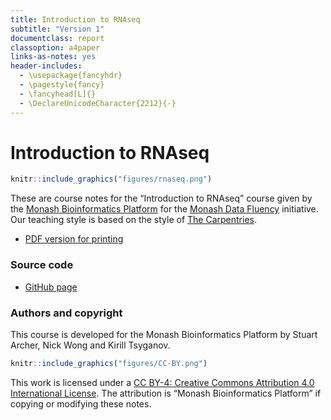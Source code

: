 ```yaml
---
title: Introduction to RNAseq
subtitle: "Version 1"
documentclass: report
classoption: a4paper
links-as-notes: yes
header-includes:
  - \usepackage{fancyhdr}
  - \pagestyle{fancy}
  - \fancyhead[L]{}  
  - \DeclareUnicodeCharacter{2212}{-}
---
```


# Introduction to RNAseq {#index -}

```r
knitr::include_graphics("figures/rnaseq.png")
```

These are course notes for the "Introduction to RNAseq" course given by the [Monash Bioinformatics Platform](https://www.monash.edu/researchinfrastructure/bioinformatics) for the [Monash Data Fluency](https://monashdatafluency.github.io/) initiative. Our teaching style is based on the style of [The Carpentries](https://carpentries.org/).

* [PDF version for printing](https://monashdatafluency.github.io/rnaseq-intro/rnaseq-intro.pdf)

### Source code {-}

* [GitHub page](https://github.com/MonashDataFluency/rnaseq-intro)

### Authors and copyright {-}

This course is developed for the Monash Bioinformatics Platform by Stuart Archer, Nick Wong and Kirill Tsyganov.

```r
knitr::include_graphics("figures/CC-BY.png")
```

This work is licensed under a [CC BY-4: Creative Commons Attribution 4.0 International License](http://creativecommons.org/licenses/by/4.0/). The attribution is "Monash Bioinformatics Platform" if copying or modifying these notes.
